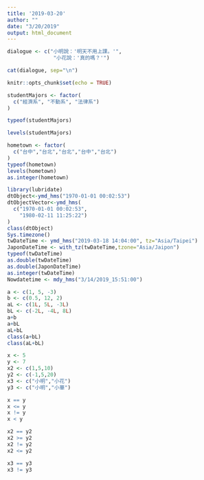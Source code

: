 ```yaml
---
title: '2019-03-20'
author: ""
date: "3/20/2019"
output: html_document
---
```


```r
dialogue <- c("小明說：'明天不用上課。'",
               "小花說：'真的嗎？'")

cat(dialogue, sep="\n")
```

```r
knitr::opts_chunk$set(echo = TRUE)
```


```r
studentMajors <- factor(
  c("經濟系", "不動系", "法律系")
)
```

```r
typeof(studentMajors)
```
```r
levels(studentMajors)
```

```r
hometown <- factor(
  c("台中","台北","台北","台中","台北")
)
typeof(hometown)
levels(hometown)
as.integer(hometown)
```



```r
library(lubridate)
dtObject<-ymd_hms("1970-01-01 00:02:53") 
dtObjectVector<-ymd_hms(
  c("1970-01-01 00:02:53",
    "1980-02-11 11:25:22")
)
class(dtObject)
Sys.timezone()
twDateTime <- ymd_hms("2019-03-18 14:04:00", tz="Asia/Taipei")
JaponDateTime <- with_tz(twDateTime,tzone="Asia/Jaipon")
typeof(twDateTime)
as.double(twDateTime)
as.double(JaponDateTime)
as.integer(twDateTime)
Nowdatetime <- mdy_hms("3/14/2019_15:51:00")
```



```r
a <- c(1, 5, -3)
b <- c(0.5, 12, 2)
aL <- c(1L, 5L, -3L)
bL <- c(-2L, -4L, 8L)
a+b
a+bL
aL+bL
class(a+bL)
class(aL+bL)
```

```r
x <- 5
y <- 7
x2 <- c(1,5,10)
y2 <- c(-1,5,20)
x3 <- c("小明","小花")
y3 <- c("小明","小華")

x == y
x <= y
x != y
x < y

x2 == y2
x2 >= y2
x2 != y2
x2 <= y2

x3 == y3
x3 != y3

```










